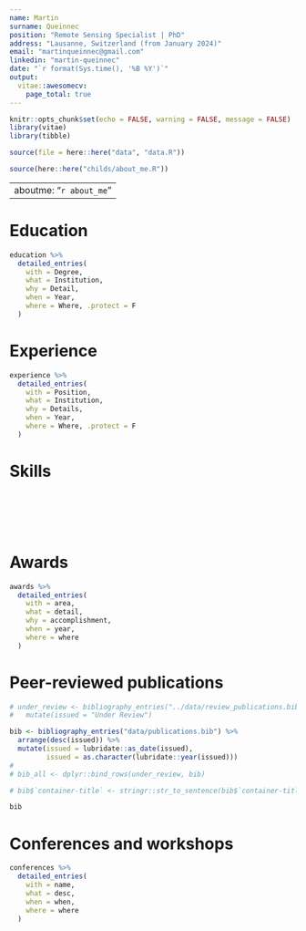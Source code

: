 ```yaml
---
name: Martin
surname: Queinnec
position: "Remote Sensing Specialist | PhD"
address: "Lausanne, Switzerland (from January 2024)"
email: "martinqueinnec@gmail.com"
linkedin: "martin-queinnec"
date: "`r format(Sys.time(), '%B %Y')`"
output: 
  vitae::awesomecv:
    page_total: true
---
```


```r
knitr::opts_chunk$set(echo = FALSE, warning = FALSE, message = FALSE)
library(vitae)
library(tibble)

source(file = here::here("data", "data.R"))

```

```r
source(here::here("childs/about_me.R"))
```

---
aboutme: "`r about_me`"
---

# Education

```r
education %>%
  detailed_entries(
    with = Degree,
    what = Institution,
    why = Detail,
    when = Year,
    where = Where, .protect = F
  )
```

# Experience

```r
experience %>%
  detailed_entries(
    with = Position,
    what = Institution,
    why = Details,
    when = Year,
    where = Where, .protect = F
  )
```

# Skills

```{=tex}
\begin{cvskills}
  \cvskill
    {Data Science}
    {R (including spatial data processing); QGIS/ArcGIS Pro; Lidar processing (LAStools, lidR); R Shiny Apps; Python}

  \cvskill
    {Writing and Communication}
    {Peer-reviewed publications; Teaching; Conferences}
    
  \cvskill
    {Languages}
    {English (Full proficiency); French (Native); Spanish (Intermediate)}
\end{cvskills}
```

\
\
\
\

# Awards

```r
awards %>%
  detailed_entries(
    with = area,
    what = detail,
    why = accomplishment,
    when = year,
    where = where
  )
```

# Peer-reviewed publications

```r

# under_review <- bibliography_entries("../data/review_publications.bib") %>%
#   mutate(issued = "Under Review")

bib <- bibliography_entries("data/publications.bib") %>%
  arrange(desc(issued)) %>%
  mutate(issued = lubridate::as_date(issued), 
         issued = as.character(lubridate::year(issued)))
# 
# bib_all <- dplyr::bind_rows(under_review, bib)

# bib$`container-title` <- stringr::str_to_sentence(bib$`container-title`, locale = "en")

bib
```

# Conferences and workshops

```r
conferences %>%
  detailed_entries(
    with = name,
    what = desc,
    when = when,
    where = where
  )
```
